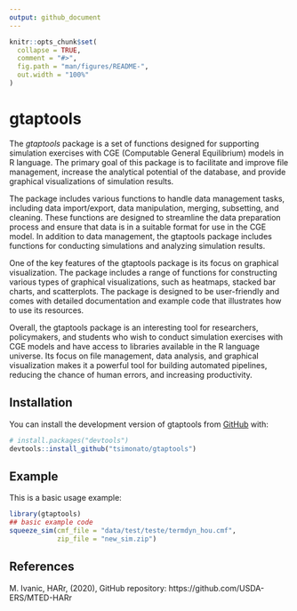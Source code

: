 ```yaml
---
output: github_document
---
```


<!-- README.md is generated from README.Rmd. Please edit that file -->

```r
knitr::opts_chunk$set(
  collapse = TRUE,
  comment = "#>",
  fig.path = "man/figures/README-",
  out.width = "100%"
)
```

# gtaptools

<!-- badges: start -->

<!-- badges: end -->

The *gtaptools* package is a set of functions designed for supporting simulation exercises with CGE (Computable General Equilibrium) models in R language. The primary goal of this package is to facilitate and improve file management, increase the analytical potential of the database, and provide graphical visualizations of simulation results.

The package includes various functions to handle data management tasks, including data import/export, data manipulation, merging, subsetting, and cleaning. These functions are designed to streamline the data preparation process and ensure that data is in a suitable format for use in the CGE model. In addition to data management, the gtaptools package includes functions for conducting simulations and analyzing simulation results.

One of the key features of the gtaptools package is its focus on graphical visualization. The package includes a range of functions for constructing various types of graphical visualizations, such as heatmaps, stacked bar charts, and scatterplots. The package is designed to be user-friendly and comes with detailed documentation and example code that illustrates how to use its resources.

Overall, the gtaptools package is an interesting tool for researchers, policymakers, and students who wish to conduct simulation exercises with CGE models and have access to libraries available in the R language universe. Its focus on file management, data analysis, and graphical visualization makes it a powerful tool for building automated pipelines, reducing the chance of human errors, and increasing productivity.

## Installation

You can install the development version of gtaptools from [GitHub](https://github.com/) with:

``` r
# install.packages("devtools")
devtools::install_github("tsimonato/gtaptools")
```

## Example

This is a basic usage example:

```r

library(gtaptools)
## basic example code
squeeze_sim(cmf_file = "data/test/teste/termdyn_hou.cmf",
            zip_file = "new_sim.zip")


```


## References

M. Ivanic, HARr, (2020), GitHub repository: https://github.com/USDA-ERS/MTED-HARr